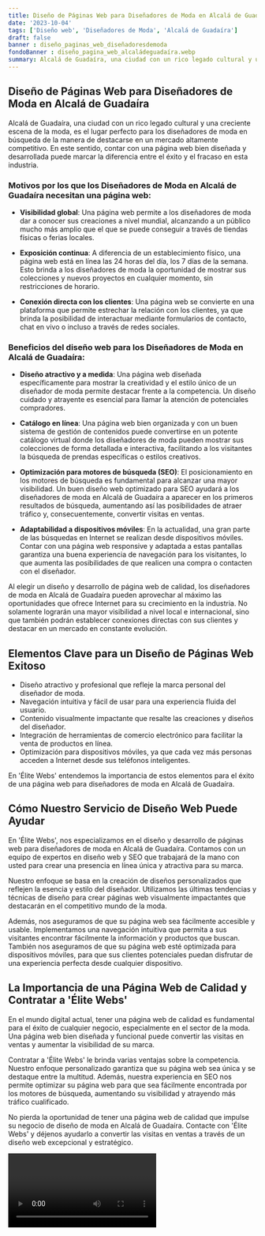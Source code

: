 ```yaml
---
title: Diseño de Páginas Web para Diseñadores de Moda en Alcalá de Guadaíra
date: '2023-10-04'
tags: ['Diseño web', 'Diseñadores de Moda', 'Alcalá de Guadaíra']
draft: false
banner : diseño_paginas_web_diseñadoresdemoda
fondoBanner : diseño_pagina_web_alcaládeguadaíra.webp
summary: Alcalá de Guadaíra, una ciudad con un rico legado cultural y una creciente escena de la moda, es el lugar perfecto para los diseñadores de moda en búsqueda de la manera de destacarse en un mercado altamente competitivo. En este sentido, contar con una página web bien diseñada y desarrollada puede marcar la diferencia entre el éxito y el fracaso en esta industria.
---
```


## Diseño de Páginas Web para Diseñadores de Moda en Alcalá de Guadaíra

Alcalá de Guadaíra, una ciudad con un rico legado cultural y una creciente escena de la moda, es el lugar perfecto para los diseñadores de moda en búsqueda de la manera de destacarse en un mercado altamente competitivo. En este sentido, contar con una página web bien diseñada y desarrollada puede marcar la diferencia entre el éxito y el fracaso en esta industria.

### Motivos por los que los Diseñadores de Moda en Alcalá de Guadaíra necesitan una página web:

- **Visibilidad global**: Una página web permite a los diseñadores de moda dar a conocer sus creaciones a nivel mundial, alcanzando a un público mucho más amplio que el que se puede conseguir a través de tiendas físicas o ferias locales.

- **Exposición continua**: A diferencia de un establecimiento físico, una página web está en línea las 24 horas del día, los 7 días de la semana. Esto brinda a los diseñadores de moda la oportunidad de mostrar sus colecciones y nuevos proyectos en cualquier momento, sin restricciones de horario.

- **Conexión directa con los clientes**: Una página web se convierte en una plataforma que permite estrechar la relación con los clientes, ya que brinda la posibilidad de interactuar mediante formularios de contacto, chat en vivo o incluso a través de redes sociales.

### Beneficios del diseño web para los Diseñadores de Moda en Alcalá de Guadaíra:

- **Diseño atractivo y a medida**: Una página web diseñada específicamente para mostrar la creatividad y el estilo único de un diseñador de moda permite destacar frente a la competencia. Un diseño cuidado y atrayente es esencial para llamar la atención de potenciales compradores.

- **Catálogo en línea**: Una página web bien organizada y con un buen sistema de gestión de contenidos puede convertirse en un potente catálogo virtual donde los diseñadores de moda pueden mostrar sus colecciones de forma detallada e interactiva, facilitando a los visitantes la búsqueda de prendas específicas o estilos creativos.

- **Optimización para motores de búsqueda (SEO)**: El posicionamiento en los motores de búsqueda es fundamental para alcanzar una mayor visibilidad. Un buen diseño web optimizado para SEO ayudará a los diseñadores de moda en Alcalá de Guadaíra a aparecer en los primeros resultados de búsqueda, aumentando así las posibilidades de atraer tráfico y, consecuentemente, convertir visitas en ventas.

- **Adaptabilidad a dispositivos móviles**: En la actualidad, una gran parte de las búsquedas en Internet se realizan desde dispositivos móviles. Contar con una página web responsive y adaptada a estas pantallas garantiza una buena experiencia de navegación para los visitantes, lo que aumenta las posibilidades de que realicen una compra o contacten con el diseñador.

Al elegir un diseño y desarrollo de página web de calidad, los diseñadores de moda en Alcalá de Guadaíra pueden aprovechar al máximo las oportunidades que ofrece Internet para su crecimiento en la industria. No solamente lograrán una mayor visibilidad a nivel local e internacional, sino que también podrán establecer conexiones directas con sus clientes y destacar en un mercado en constante evolución.

<GifSeo />

<Cta />

## Elementos Clave para un Diseño de Páginas Web Exitoso

- Diseño atractivo y profesional que refleje la marca personal del diseñador de moda.
- Navegación intuitiva y fácil de usar para una experiencia fluida del usuario.
- Contenido visualmente impactante que resalte las creaciones y diseños del diseñador.
- Integración de herramientas de comercio electrónico para facilitar la venta de productos en línea.
- Optimización para dispositivos móviles, ya que cada vez más personas acceden a Internet desde sus teléfonos inteligentes.

En 'Élite Webs' entendemos la importancia de estos elementos para el éxito de una página web para diseñadores de moda en Alcalá de Guadaíra.

## Cómo Nuestro Servicio de Diseño Web Puede Ayudar

En 'Élite Webs', nos especializamos en el diseño y desarrollo de páginas web para diseñadores de moda en Alcalá de Guadaíra. Contamos con un equipo de expertos en diseño web y SEO que trabajará de la mano con usted para crear una presencia en línea única y atractiva para su marca.

Nuestro enfoque se basa en la creación de diseños personalizados que reflejen la esencia y estilo del diseñador. Utilizamos las últimas tendencias y técnicas de diseño para crear páginas web visualmente impactantes que destacarán en el competitivo mundo de la moda.

Además, nos aseguramos de que su página web sea fácilmente accesible y usable. Implementamos una navegación intuitiva que permita a sus visitantes encontrar fácilmente la información y productos que buscan. También nos aseguramos de que su página web esté optimizada para dispositivos móviles, para que sus clientes potenciales puedan disfrutar de una experiencia perfecta desde cualquier dispositivo.

## La Importancia de una Página Web de Calidad y Contratar a 'Élite Webs'

En el mundo digital actual, tener una página web de calidad es fundamental para el éxito de cualquier negocio, especialmente en el sector de la moda. Una página web bien diseñada y funcional puede convertir las visitas en ventas y aumentar la visibilidad de su marca.

Contratar a 'Élite Webs' le brinda varias ventajas sobre la competencia. Nuestro enfoque personalizado garantiza que su página web sea única y se destaque entre la multitud. Además, nuestra experiencia en SEO nos permite optimizar su página web para que sea fácilmente encontrada por los motores de búsqueda, aumentando su visibilidad y atrayendo más tráfico cualificado.

No pierda la oportunidad de tener una página web de calidad que impulse su negocio de diseño de moda en Alcalá de Guadaíra. Contacte con 'Élite Webs' y déjenos ayudarlo a convertir las visitas en ventas a través de un diseño web excepcional y estratégico.

<Video />

<CtaBot job='Diseñadores de Moda' city='Alcalá de Guadaíra'/>

<Gmaps query='Alcalá de Guadaíra+españa+maps' />